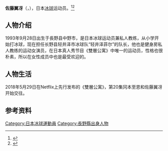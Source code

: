 {{infobox person
| 姓名 = 佐藤翼冴
| 類型 = 
| 圖片 = 
| 圖片簡介 = 
| 圖片尺寸 = 
| 外文名 = 佐藤 つば冴
| 外文 = ja
| 職業 = 曲棍球运动员
| 語言 = [[日語|日語]]
| 出生日期   = {{Birth date and age|year=1993|month=9|day=28}}
| 出生地點 = {{JPN}}[[長野县|長野县]][[中野市|中野市]]
| 國籍 = {{JPN}}
| 網站 = 
}}

'''佐藤翼冴'''（{{lang-ja|佐藤 つば冴}}，{{bd|1993年|9月28日|}}），日本[[冰球|冰球]]运动员。<ref>{{Cite web|title=岡本至恩、『テラハ』で交際の佐藤つば冴と破局も「改めて感謝したい」 今は仕事に集中|url=https://www.oricon.co.jp/news/2133282/full/|accessdate=2020-08-04|work=ORICON NEWS|archive-date=2020-04-20|archive-url=https://web.archive.org/web/20200420094421/https://www.oricon.co.jp/news/2133282/full/|dead-url=no}}</ref><ref>{{Cite web|title=佐藤つば冴、アイスクロス横浜大会へ向け「あとはもう、気持ち次第」|url=https://spread-sports.jp/archives/41069|work=SPREAD|accessdate=2020-12-05|archive-date=2020-08-09|archive-url=https://web.archive.org/web/20200809080126/https://spread-sports.jp/archives/41069|dead-url=no}}</ref>

==人物介绍==
1993年9月28日出生于長野县中野市，是日本冰球运动员兼私人教练，从小学开始打冰球，现在担任长野县轻井泽市冰球队“轻井泽菲尔”的队长，他也是健身房私人教练的运动女演员，在日本真人秀节目《雙層公寓》中唯一的运动员，性格也很朴素，所以在女性成员中也是最受欢迎的。

==人物生活==
2018年5月29日在Netflix上先行发布的《雙層公寓》，第20集冈本至恩和佐藤翼冴开始交往。

== 参考资料 ==
{{reflist}}

{{DEFAULTSORT:sato tsubasa}}
[[Category:日本冰球運動員|Category:日本冰球運動員]]
[[Category:長野縣出身人物|Category:長野縣出身人物]]
{{japan-sport-bio-stub}}